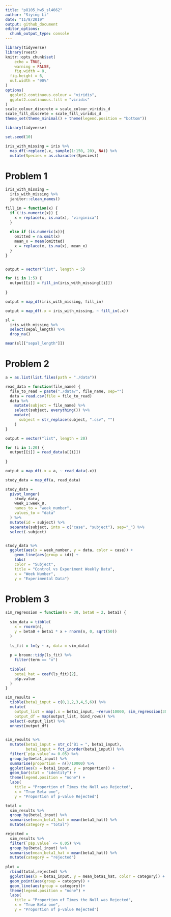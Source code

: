 ```yaml
---
title: "p8105_hw5_sl4662"
author: "Siying Li"
date: "11/8/2019"
output: github_document
editor_options: 
  chunk_output_type: console
---
```


```r
library(tidyverse)
library(rvest)
knitr::opts_chunk$set(
	echo = TRUE,
	warning = FALSE,
	fig.width = 8, 
  fig.height = 6,
  out.width = "90%"
)
options(
  ggplot2.continuous.colour = "viridis",
  ggplot2.continuous.fill = "viridis"
)
scale_colour_discrete = scale_colour_viridis_d
scale_fill_discrete = scale_fill_viridis_d
theme_set(theme_minimal() + theme(legend.position = "bottom"))
```

```r
library(tidyverse)

set.seed(10)

iris_with_missing = iris %>% 
  map_df(~replace(.x, sample(1:150, 20), NA)) %>%
  mutate(Species = as.character(Species))
```

# Problem 1 

```r
iris_with_missing = 
  iris_with_missing %>%
  janitor::clean_names() 

fill_in = function(x) {
  if (!is.numeric(x)) {
    x = replace(x, is.na(x), "virginica")
  }
  
  else if (is.numeric(x)){
    omitted = na.omit(x)
    mean_x = mean(omitted)
    x = replace(x, is.na(x), mean_x)
  }
}


output = vector("list", length = 5)

for (i in 1:5) {
  output[[i]] = fill_in(iris_with_missing[[i]])
  
}

output = map_df(iris_with_missing, fill_in)

output = map_df(.x = iris_with_missing, ~ fill_in(.x))

sl = 
  iris_with_missing %>% 
  select(sepal_length) %>% 
  drop_na() 

mean(sl[["sepal_length"]])

```

# Problem 2

```r
a = as.list(list.files(path = "./data"))

read_data = function(file_name) {
  file_to_read = paste("./data/", file_name, sep="")
  data = read.csv(file = file_to_read)
  data %>% 
    mutate(subject = file_name) %>% 
    select(subject, everything()) %>% 
    mutate(
      subject = str_replace(subject, ".csv", "")
    )
}

output = vector("list", length = 20)

for (i in 1:20) {
  output[[i]] = read_data(a[[i]])
  
}

output = map_df(.x = a, ~ read_data(.x))

study_data = map_df(a, read_data)

study_data =
  pivot_longer(
    study_data, 
    week_1:week_8, 
    names_to = "week_number", 
    values_to = "data"
  ) %>% 
  mutate(id = subject) %>% 
  separate(subject, into = c("case", "subject"), sep="_") %>% 
  select(-subject)


study_data %>%
  ggplot(aes(x = week_number, y = data, color = case)) + 
    geom_line(aes(group = id)) + 
    labs(
    color = "Subject",
    title = "Control vs Experiment Weekly Data",
    x = "Week Number",
    y = "Experimental Data")

```

# Problem 3

```r
sim_regression = function(n = 30, beta0 = 2, beta1) {
  
  sim_data = tibble(
    x = rnorm(n),
    y = beta0 + beta1 * x + rnorm(n, 0, sqrt(50))
  )
  
  ls_fit = lm(y ~ x, data = sim_data) 
  
  p = broom::tidy(ls_fit) %>% 
    filter(term == "x")
  
  tibble(
    beta1_hat = coef(ls_fit)[2],
    p$p.value
  )
}

sim_results = 
  tibble(beta1_input = c(0,1,2,3,4,5,6)) %>%
  mutate(
    output_list = map(.x = beta1_input, ~rerun(10000, sim_regression(30, 2, .x))),
    output_df = map(output_list, bind_rows)) %>% 
  select(-output_list) %>% 
  unnest(output_df)
  

sim_results %>% 
  mutate(beta1_input = str_c("B1 = ", beta1_input),
         beta1_input = fct_inorder(beta1_input)) %>% 
  filter(`p$p.value`<= 0.05) %>% 
  group_by(beta1_input) %>% 
  summarise(proportion = n()/10000) %>% 
  ggplot(aes(x = beta1_input, y = proportion)) +
  geom_bar(stat = "identity") +
  theme(legend.position = "none") +
  labs(
    title = "Proportion of Times the Null was Rejected",
    x = "True Beta one",
    y = "Proportion of p-value Rejected")

total = 
  sim_results %>% 
  group_by(beta1_input) %>% 
  summarise(mean_beta1_hat = mean(beta1_hat)) %>% 
  mutate(category = "total")

rejected = 
  sim_results %>% 
  filter(`p$p.value` <= 0.05) %>% 
  group_by(beta1_input) %>% 
  summarise(mean_beta1_hat = mean(beta1_hat)) %>% 
  mutate(category = "rejected")
  
plot = 
  rbind(total,rejected) %>% 
  ggplot(aes(x = beta1_input, y = mean_beta1_hat, color = category)) +
  geom_point(aes(group = category)) +
  geom_line(aes(group = category))+
  theme(legend.position = "none") +
  labs(
    title = "Proportion of Times the Null was Rejected",
    x = "True Beta one",
    y = "Proportion of p-value Rejected")

```

